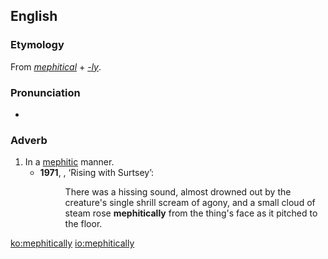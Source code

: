 ==English==

===Etymology===
From ''[[mephitical]]'' + ''[[-ly]]''.

===Pronunciation===
* {{IPA|/mɪˈfɪtɪkli/|lang=en}}

===Adverb===
{{en-adv}}

# In a [[mephitic]] manner.
#* '''1971''', {{w|Brian Lumley}}, ‘Rising with Surtsey’:
#*: There was a hissing sound, almost drowned out by the creature's single shrill scream of agony, and a small cloud of steam rose '''mephitically''' from the thing's face as it pitched to the floor.

[[ko:mephitically]]
[[io:mephitically]]